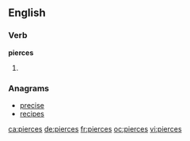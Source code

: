 ==English==

===Verb===
'''pierces'''

# {{third-person singular of|pierce}}

===Anagrams===
* [[precise#English|precise]]
* [[recipes#English|recipes]]

[[ca:pierces]]
[[de:pierces]]
[[fr:pierces]]
[[oc:pierces]]
[[vi:pierces]]